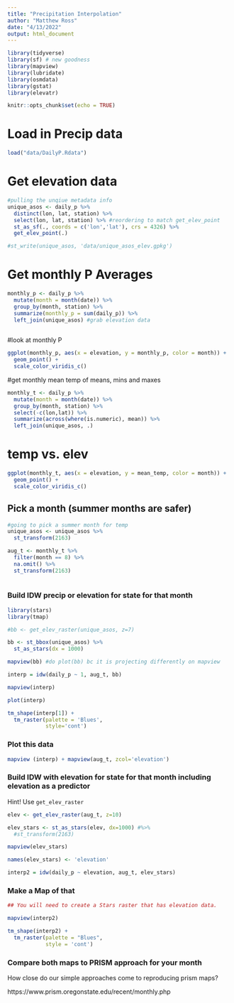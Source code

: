 ```yaml
---
title: "Precipitation Interpolation"
author: "Matthew Ross"
date: "4/13/2022"
output: html_document
---
```


```r
library(tidyverse)
library(sf) # new goodness
library(mapview)
library(lubridate)
library(osmdata)
library(gstat)
library(elevatr)

knitr::opts_chunk$set(echo = TRUE)
```


# Load in Precip data

```r

load("data/DailyP.Rdata")

```

# Get elevation data

```r
#pulling the unqiue metadata info
unique_asos <- daily_p %>%
  distinct(lon, lat, station) %>%
  select(lon, lat, station) %>% #reordering to match get_elev_point
  st_as_sf(., coords = c('lon','lat'), crs = 4326) %>% 
  get_elev_point(.)

#st_write(unique_asos, 'data/unique_asos_elev.gpkg')


```

# Get monthly P Averages

```r

monthly_p <- daily_p %>%
  mutate(month = month(date)) %>%
  group_by(month, station) %>%
  summarize(monthly_p = sum(daily_p)) %>%
  left_join(unique_asos) #grab elevation data
  

```

#look at monthly P

```r
ggplot(monthly_p, aes(x = elevation, y = monthly_p, color = month)) +
  geom_point() +
  scale_color_viridis_c()

```
#get monthly mean temp of means, mins and maxes

```r
monthly_t <- daily_p %>%
  mutate(month = month(date)) %>%
  group_by(month, station) %>%
  select(-c(lon,lat)) %>% 
  summarize(across(where(is.numeric), mean)) %>%
  left_join(unique_asos, .)

```
# temp vs. elev

```r
ggplot(monthly_t, aes(x = elevation, y = mean_temp, color = month)) +
  geom_point() +
  scale_color_viridis_c()
```

## Pick a month (summer months are safer)


```r
#going to pick a summer month for temp
unique_asos <- unique_asos %>%
  st_transform(2163)

aug_t <- monthly_t %>%
  filter(month == 8) %>%
  na.omit() %>% 
  st_transform(2163)
  
```

### Build IDW precip or elevation for state for that month

```r
library(stars)
library(tmap)

#bb <- get_elev_raster(unique_asos, z=7)

bb <- st_bbox(unique_asos) %>%
  st_as_stars(dx = 1000)

mapview(bb) #do plot(bb) bc it is projecting differently on mapview

interp = idw(daily_p ~ 1, aug_t, bb)

mapview(interp)

plot(interp)

tm_shape(interp[1]) +
  tm_raster(palette = 'Blues',
            style='cont')

```

### Plot this data

```r
mapview (interp) + mapview(aug_t, zcol='elevation')

```

### Build IDW with elevation for state for that month including elevation as a predictor

Hint! Use `get_elev_raster` 

```r

elev <- get_elev_raster(aug_t, z=10)

elev_stars <- st_as_stars(elev, dx=1000) #%>%
  #st_transform(2163)

mapview(elev_stars)

names(elev_stars) <- 'elevation'

interp2 = idw(daily_p ~ elevation, aug_t, elev_stars)


```

### Make a Map of that

```r
## You will need to create a Stars raster that has elevation data. 

mapview(interp2)

tm_shape(interp2) +
  tm_raster(palette = "Blues",
            style = 'cont')


```

### Compare both maps to PRISM approach for your month


How close do our simple approaches come to reproducing prism maps? 


https://www.prism.oregonstate.edu/recent/monthly.php




```r
```